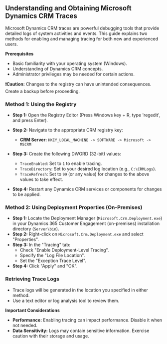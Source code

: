 ## Understanding and Obtaining Microsoft Dynamics CRM Traces

Microsoft Dynamics CRM traces are powerful debugging tools that provide detailed logs of system activities and events. This guide explains two methods for enabling and managing tracing for both new and experienced users.

**Prerequisites**

* Basic familiarity with your operating system (Windows).
* Understanding of Dynamics CRM concepts.
* Administrator privileges may be needed for certain actions.

**❗️Caution:** Changes to the registry can have unintended consequences. Create a backup before proceeding.

### Method 1: Using the Registry

* **Step 1:** Open the Registry Editor (Press Windows key + R, type 'regedit', and press Enter).
* **Step 2:** Navigate to the appropriate CRM registry key:
     * **CRM Server:** `HKEY_LOCAL_MACHINE -> SOFTWARE -> Microsoft -> MSCRM`

* **Step 3:** Create the following DWORD (32-bit) values:
    * `TraceEnabled`: Set to `1` to enable tracing.
    * `TraceDirectory`: Set to your desired log location (e.g., `C:\CRMLogs`).
    * `TraceRefresh`: Set to `99` (or any value) for changes to the above values to take effect.
* **Step 4:**  Restart any Dynamics CRM services or components for changes to be applied. 

### Method 2: Using Deployment Properties (On-Premises)

* **Step 1:** Locate the Deployment Manager (`Microsoft.Crm.Deployment.exe`) in your Dynamics 365 Customer Engagement (on-premises) installation directory (`Server\bin`).
* **Step 2:** Right-click on `Microsoft.Crm.Deployment.exe` and select "Properties".
* **Step 3:** In the "Tracing" tab:
    * Check "Enable Deployment-Level Tracing".
    * Specify the "Log File Location".
    * Set the "Exception Trace Level".
* **Step 4:** Click "Apply" and "OK".

### Retrieving Trace Logs

* Trace logs will be generated in the location you specified in either method. 
* Use a text editor or log analysis tool to review them.

**Important Considerations**

* **Performance:** Enabling tracing can impact performance. Disable it when not needed.
* **Data Sensitivity:** Logs may contain sensitive information. Exercise caution with their storage and usage.  
